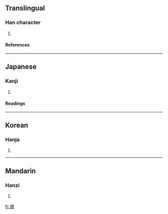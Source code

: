 ==Translingual==
===Han character===
{{Han char|rn=85|rad=水|as=15|sn=18|four=|canj=水竹人大 (EHOK)}}
# {{defn|Han|sort=水15}}
====References====
{{Han ref|kx=0659.200|dkj=18617|dj=1069.100|hdz=31779.040|uh=7013|ud=28691}}

----
==Japanese==
===Kanji===
{{ja-kanji|grade=|rs=水15}}
# {{defn|Japanese}} 
====Readings====
{{ja-readings|on=[[ちょう]] (chō)|kun=}}

----
==Korean==
===Hanja===
{{ko-hanja|hangeul=징|eumhun=|rv=jing|mr=ching|y=cing}}
# {{defn|Korean}}

----
==Mandarin==
===Hanzi===
{{cmn-hanzi|pin=[[chéng]] (cheng2)|wg=ch'eng<sup>2</sup>}}
# {{defn|Mandarin}}

[[fr:瀓]]
